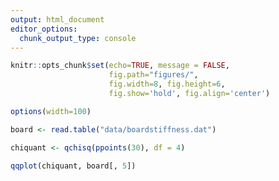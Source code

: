 ```yaml
---
output: html_document
editor_options: 
  chunk_output_type: console
---
```


```r
knitr::opts_chunk$set(echo=TRUE, message = FALSE,
                      fig.path="figures/",
                      fig.width=8, fig.height=6,
                      fig.show='hold', fig.align='center')

options(width=100)
```

```r
board <- read.table("data/boardstiffness.dat")
```

```r
chiquant <- qchisq(ppoints(30), df = 4)

qqplot(chiquant, board[, 5])
```

